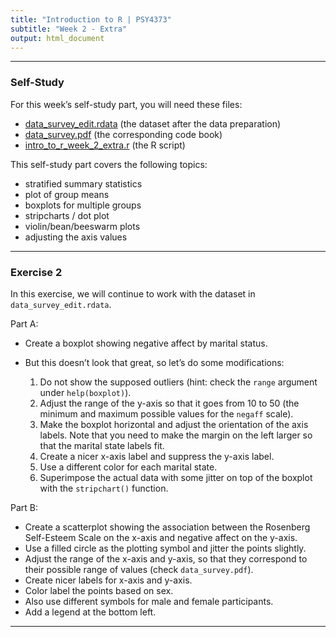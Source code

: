 ---
title: "Introduction to R | PSY4373"
subtitle: "Week 2 - Extra"
output: html_document
---

---

### Self-Study

For this week's self-study part, you will need these files:

- [data_survey_edit.rdata](https://www.dropbox.com/s/ti8z282h15dyutx/data_survey_edit.rdata?dl=1) (the dataset after the data preparation)
- [data_survey.pdf](https://www.dropbox.com/s/kbfisevspr0sk4m/data_survey.pdf?dl=1) (the corresponding code book)
- [intro_to_r_week_2_extra.r](https://www.dropbox.com/s/wfx0lgmhz0ofsya/intro_to_r_week_2_extra.r?dl=1) (the R script)

This self-study part covers the following topics:

- stratified summary statistics
- plot of group means
- boxplots for multiple groups
- stripcharts / dot plot
- violin/bean/beeswarm plots
- adjusting the axis values

---

### Exercise 2

In this exercise, we will continue to work with the dataset in `data_survey_edit.rdata`.

Part A:

  - Create a boxplot showing negative affect by marital status.
  - But this doesn't look that great, so let's do some modifications:

    1) Do not show the supposed outliers (hint: check the `range` argument under `help(boxplot)`).
    2) Adjust the range of the y-axis so that it goes from 10 to 50 (the minimum and maximum possible values for the `negaff` scale).
    3) Make the boxplot horizontal and adjust the orientation of the axis labels. Note that you need to make the margin on the left larger so that the marital state labels fit.
    4) Create a nicer x-axis label and suppress the y-axis label.
    5) Use a different color for each marital state.
    6) Superimpose the actual data with some jitter on top of the boxplot with the `stripchart()` function.

Part B:

  - Create a scatterplot showing the association between the Rosenberg Self-Esteem Scale on the x-axis and negative affect on the y-axis.
  - Use a filled circle as the plotting symbol and jitter the points slightly.
  - Adjust the range of the x-axis and y-axis, so that they correspond to their possible range of values (check `data_survey.pdf`).
  - Create nicer labels for x-axis and y-axis.
  - Color label the points based on sex.
  - Also use different symbols for male and female participants.
  - Add a legend at the bottom left.

---
